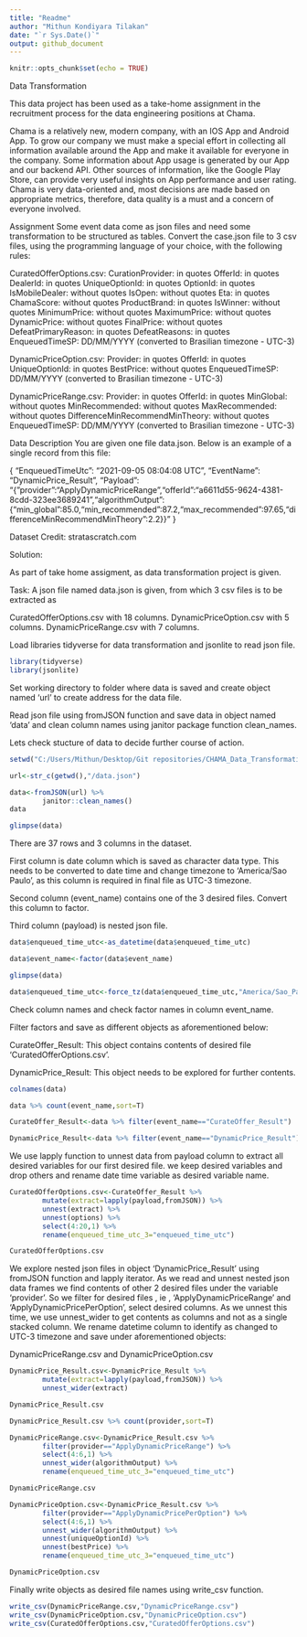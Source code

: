 ```yaml
---
title: "Readme"
author: "Mithun Kondiyara Tilakan"
date: "`r Sys.Date()`"
output: github_document
---
```


```r
knitr::opts_chunk$set(echo = TRUE)
```

Data Transformation

This data project has been used as a take-home assignment in the recruitment process for the data engineering positions at Chama.

Chama is a relatively new, modern company, with an IOS App and Android App. To grow our company we must make a special effort in collecting all information available around the App and make it available for everyone in the company. Some information about App usage is generated by our App and our backend API. Other sources of information, like the Google Play Store, can provide very useful insights on App performance and user rating. Chama is very data-oriented and, most decisions are made based on appropriate metrics, therefore, data quality is a must and a concern of everyone involved.

Assignment Some event data come as json files and need some transformation to be structured as tables. Convert the case.json file to 3 csv files, using the programming language of your choice, with the following rules:

CuratedOfferOptions.csv: 
CurationProvider: in quotes 
OfferId: in quotes 
DealerId: in quotes 
UniqueOptionId: in quotes 
OptionId: in quotes 
IsMobileDealer: without quotes 
IsOpen: without quotes Eta: in quotes 
ChamaScore: without quotes 
ProductBrand: in quotes 
IsWinner: without quotes 
MinimumPrice: without quotes 
MaximumPrice: without quotes 
DynamicPrice: without quotes 
FinalPrice: without quotes 
DefeatPrimaryReason: in quotes 
DefeatReasons: in quotes 
EnqueuedTimeSP: DD/MM/YYYY (converted to Brasilian timezone - UTC-3)

DynamicPriceOption.csv: 
Provider: in quotes 
OfferId: in quotes 
UniqueOptionId: in quotes 
BestPrice: without quotes 
EnqueuedTimeSP: DD/MM/YYYY (converted to Brasilian timezone - UTC-3)

DynamicPriceRange.csv: 
Provider: in quotes 
OfferId: in quotes 
MinGlobal: without quotes 
MinRecommended: without quotes 
MaxRecommended: without quotes 
DifferenceMinRecommendMinTheory: without quotes 
EnqueuedTimeSP: DD/MM/YYYY (converted to Brasilian timezone - UTC-3)

Data Description You are given one file data.json. Below is an example of a single record from this file:

{ “EnqueuedTimeUtc”: “2021-09-05 08:04:08 UTC”, “EventName”: “DynamicPrice_Result”, “Payload”: “{"provider":"ApplyDynamicPriceRange","offerId":"a6611d55-9624-4381-8cdd-323ee3689241","algorithmOutput":{"min_global":85.0,"min_recommended":87.2,"max_recommended":97.65,"differenceMinRecommendMinTheory":2.2}}” }

Dataset Credit: stratascratch.com

Solution:

As part of take home assigment, as data transformation project is given.

Task: A json file named data.json is given, from which 3 csv files is to be extracted as

CuratedOfferOptions.csv with 18 columns. DynamicPriceOption.csv with 5 columns. DynamicPriceRange.csv with 7 columns.

Load libraries tidyverse for data transformation and jsonlite to read json file.

```r
library(tidyverse)
library(jsonlite)
```

Set working directory to folder where data is saved and create object named ‘url’ to create address for the data file.

Read json file using fromJSON function and save data in object named ‘data’ and clean column names using janitor package function clean_names.

Lets check stucture of data to decide further course of action.

```r
setwd("C:/Users/Mithun/Desktop/Git repositories/CHAMA_Data_Transformation")

url<-str_c(getwd(),"/data.json")

data<-fromJSON(url) %>%
        janitor::clean_names()
data

glimpse(data)
```

There are 37 rows and 3 columns in the dataset.

First column is date column which is saved as character data type. This needs to be converted to date time and change timezone to ‘America/Sao Paulo’, as this column is required in final file as UTC-3 timezone.

Second column (event_name) contains one of the 3 desired files. Convert this column to factor.

Third column (payload) is nested json file.

```r
data$enqueued_time_utc<-as_datetime(data$enqueued_time_utc)

data$event_name<-factor(data$event_name)

glimpse(data)

data$enqueued_time_utc<-force_tz(data$enqueued_time_utc,"America/Sao_Paulo")
```

Check column names and check factor names in column event_name.

Filter factors and save as different objects as aforementioned below:

CurateOffer_Result: This object contains contents of desired file ‘CuratedOfferOptions.csv’.

DynamicPrice_Result: This object needs to be explored for further contents.

```r
colnames(data)

data %>% count(event_name,sort=T)

CurateOffer_Result<-data %>% filter(event_name=="CurateOffer_Result")

DynamicPrice_Result<-data %>% filter(event_name=="DynamicPrice_Result")
```

We use lapply function to unnest data from payload column to extract all desired variables for our first desired file. we keep desired variables and drop others and rename date time variable as desired variable name.

```r
CuratedOfferOptions.csv<-CurateOffer_Result %>%
        mutate(extract=lapply(payload,fromJSON)) %>% 
        unnest(extract) %>% 
        unnest(options) %>%
        select(4:20,1) %>% 
        rename(enqueued_time_utc_3="enqueued_time_utc")

CuratedOfferOptions.csv
```

We explore nested json files in object ‘DynamicPrice_Result’ using fromJSON function and lapply iterator. As we read and unnest nested json data frames we find contents of other 2 desired files under the variable ‘provider’. So we filter for desired files , ie , ‘ApplyDynamicPriceRange’ and ‘ApplyDynamicPricePerOption’, select desired columns. As we unnest this time, we use unnest_wider to get contents as columns and not as a single stacked column. We rename datetime column to identify as changed to UTC-3 timezone and save under aforementioned objects:

DynamicPriceRange.csv and DynamicPriceOption.csv

```r
DynamicPrice_Result.csv<-DynamicPrice_Result %>% 
        mutate(extract=lapply(payload,fromJSON)) %>% 
        unnest_wider(extract) 

DynamicPrice_Result.csv

DynamicPrice_Result.csv %>% count(provider,sort=T)

DynamicPriceRange.csv<-DynamicPrice_Result.csv %>% 
        filter(provider=="ApplyDynamicPriceRange") %>% 
        select(4:6,1) %>%
        unnest_wider(algorithmOutput) %>% 
        rename(enqueued_time_utc_3="enqueued_time_utc")

DynamicPriceRange.csv

DynamicPriceOption.csv<-DynamicPrice_Result.csv %>% 
        filter(provider=="ApplyDynamicPricePerOption") %>% 
        select(4:6,1) %>% 
        unnest_wider(algorithmOutput) %>% 
        unnest(uniqueOptionId) %>% 
        unnest(bestPrice) %>% 
        rename(enqueued_time_utc_3="enqueued_time_utc")

DynamicPriceOption.csv
```
Finally write objects as desired file names using write_csv function.

```r
write_csv(DynamicPriceRange.csv,"DynamicPriceRange.csv")
write_csv(DynamicPriceOption.csv,"DynamicPriceOption.csv")
write_csv(CuratedOfferOptions.csv,"CuratedOfferOptions.csv")
```

